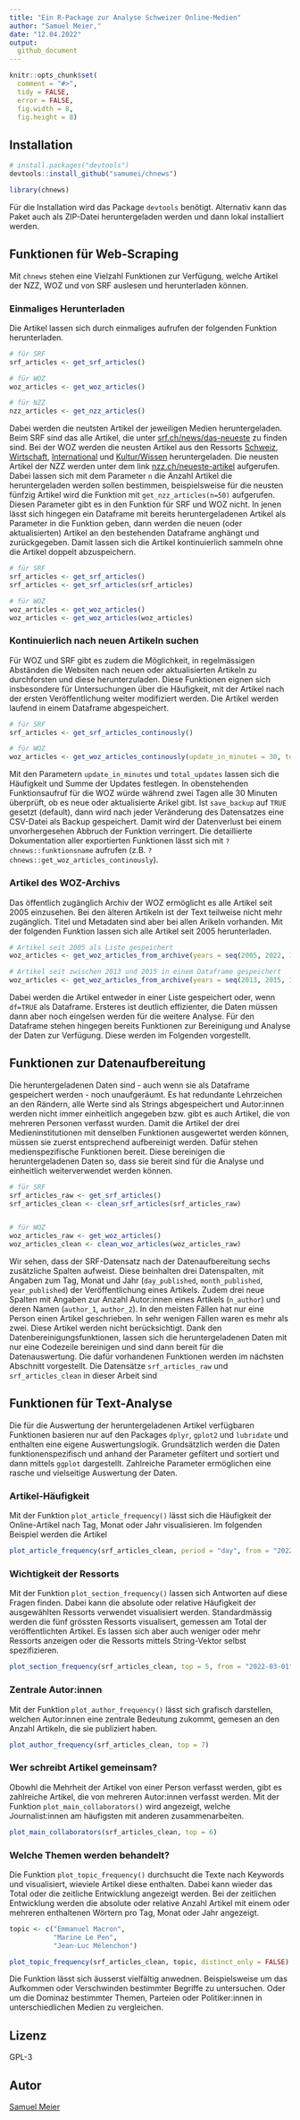 ```yaml
---
title: "Ein R-Package zur Analyse Schweizer Online-Medien"
author: "Samuel Meier,"
date: "12.04.2022"
output:
  github_document
---
```


```r
knitr::opts_chunk$set(
  comment = "#>",
  tidy = FALSE,
  error = FALSE,
  fig.width = 8,
  fig.height = 8)
```

## Installation


```r

# install.packages("devtools")
devtools::install_github("samumei/chnews")

```
```r

library(chnews)

```

Für die Installation wird das Package `devtools` benötigt. Alternativ kann das Paket auch als ZIP-Datei heruntergeladen werden und dann lokal installiert werden. 


## Funktionen für Web-Scraping 

Mit `chnews` stehen eine Vielzahl Funktionen zur Verfügung, welche Artikel der NZZ, WOZ und von SRF auslesen und herunterladen können. 

### Einmaliges Herunterladen

Die Artikel lassen sich durch einmaliges aufrufen der folgenden Funktion herunterladen. 

```r

# für SRF
srf_articles <- get_srf_articles()

# für WOZ
woz_articles <- get_woz_articles()

# für NZZ
nzz_articles <- get_nzz_articles()

```


Dabei werden die neutsten Artikel der jeweiligen Medien heruntergeladen. Beim SRF sind das alle Artikel, die unter [srf.ch/news/das-neueste](https://www.srf.ch/news/das-neueste) zu finden sind. Bei der WOZ werden die neusten Artikel aus den Ressorts [Schweiz](https://www.woz.ch/t/schweiz), [Wirtschaft](https://www.woz.ch/t/wirtschaft), [International](https://www.woz.ch/t/international) und [Kultur/Wissen](https://www.woz.ch/t/kultur-wissen) heruntergeladen. Die neusten Artikel der NZZ werden unter dem link [nzz.ch/neueste-artikel](https://www.nzz.ch/neueste-artikel) aufgerufen. Dabei lassen sich mit dem Parameter `n` die Anzahl Artikel die heruntergeladen werden sollen bestimmen, beispielsweise für die neusten fünfzig Artikel wird die Funktion mit `get_nzz_articles(n=50)` aufgerufen. Diesen Parameter gibt es in den Funktion für SRF und WOZ nicht. In jenen lässt sich hingegen ein Dataframe mit bereits heruntergeladenen Artikel als Parameter in die Funktion geben, dann werden die neuen (oder aktualisierten) Artikel an den bestehenden Dataframe anghängt und zurückgegeben. Damit lassen sich die Artikel kontinuierlich sammeln ohne die Artikel doppelt abzuspeichern. 

```r

# für SRF
srf_articles <- get_srf_articles()
srf_articles <- get_srf_articles(srf_articles)

# für WOZ
woz_articles <- get_woz_articles()
woz_articles <- get_woz_articles(woz_articles)

```


### Kontinuierlich nach neuen Artikeln suchen

Für WOZ und SRF gibt es zudem die Möglichkeit, in regelmässigen Abständen die Websiten nach neuen oder aktualisierten Artikeln zu durchforsten und diese herunterzuladen. Diese Funktionen eignen sich insbesondere für Untersuchungen über die Häufigkeit, mit der Artikel nach der ersten Veröffentlichung weiter modifiziert werden. Die Artikel werden laufend in einem Dataframe abgespeichert.

```r

# für SRF
srf_articles <- get_srf_articles_continously()

# für WOZ
woz_articles <- get_woz_articles_continously(update_in_minutes = 30, total_updates = 72, save_backup = FALSE)

```

Mit den Parametern `update_in_minutes` und `total_updates` lassen sich die Häufigkeit und Summe der Updates festlegen. In obenstehenden Funktionsaufruf für die WOZ würde während zwei Tagen alle 30 Minuten überprüft, ob es neue oder aktualisierte Arikel gibt. Ist `save_backup` auf `TRUE` gesetzt (default), dann wird nach jeder Veränderung des Datensatzes eine CSV-Datei als Backup gespeichert. Damit wird der Datenverlust bei einem unvorhergesehen Abbruch der Funktion verringert. Die detaillierte Dokumentation aller exportierten Funktionen lässt sich mit `?chnews::funktionsname` aufrufen (z.B. `?chnews::get_woz_articles_continously`).

### Artikel des WOZ-Archivs
Das öffentlich zugänglich Archiv der WOZ ermöglicht es alle Artikel seit 2005 einzusehen. Bei den älteren Artikeln ist der Text teilweise nicht mehr zugänglich. Titel und Metadaten sind aber bei allen Arikeln vorhanden. Mit der folgenden Funktion lassen sich alle Artikel seit 2005 herunterladen. 

```r

# Artikel seit 2005 als Liste gespeichert
woz_articles <- get_woz_articles_from_archive(years = seq(2005, 2022, 1))

# Artikel seit zwischen 2013 und 2015 in einem Dataframe gespeichert
woz_articles <- get_woz_articles_from_archive(years = seq(2013, 2015, 1), df = TRUE)

```

Dabei werden die Artikel entweder in einer Liste gespeichert oder, wenn `df=TRUE` als Dataframe. Ersteres ist deutlich effizienter, die Daten müssen dann aber noch eingelsen werden für die weitere Analyse. Für den Dataframe stehen hingegen bereits Funktionen zur Bereinigung und Analyse der Daten zur Verfügung. Diese werden im Folgenden vorgestellt. 


## Funktionen zur Datenaufbereitung
Die heruntergeladenen Daten sind - auch wenn sie als Dataframe gespeichert werden - noch unaufgeräumt. Es hat redundante Lehrzeichen an den Rändern, alle Werte sind als Strings abgespeichert und Autor:innen werden nicht immer einheitlich angegeben bzw. gibt es auch Artikel, die von mehreren Personen verfasst wurden. Damit die Artikel der drei Medieninstitutionen mit denselben Funktionen ausgewertet werden können, müssen sie zuerst entsprechend aufbereinigt werden. Dafür stehen medienspezifische Funktionen bereit. Diese bereinigen die heruntergeladenen Daten so, dass sie bereit sind für die Analyse und einheitlich weiterverwendet werden können. 

```r

# für SRF
srf_articles_raw <- get_srf_articles()
srf_articles_clean <- clean_srf_articles(srf_articles_raw)


# für WOZ
woz_articles_raw <- get_woz_articles()
woz_articles_clean <- clean_woz_articles(woz_articles_raw)

```


Wir sehen, dass der SRF-Datensatz nach der Datenaufbereitung sechs zusätzliche Spalten aufweist. Diese beinhalten drei Datenspalten, mit Angaben zum Tag, Monat und Jahr (`day_published`, `month_published`, `year_published`) der Veröffentlichung eines Artikels. Zudem drei neue Spalten mit Angaben zur Anzahl Autor:innen eines Artikels (`n_author`) und deren Namen (`author_1`, `author_2`). In den meisten Fällen hat nur eine Person einen Artikel geschrieben. In sehr wenigen Fällen waren es mehr als zwei. Diese Artikel werden nicht berücksichtigt. Dank den Datenbereinigungsfunktionen, lassen sich die heruntergeladenen Daten mit nur eine Codezeile bereinigen und sind dann bereit für die Datenauswertung. Die dafür vorhandenen Funktionen werden im nächsten Abschnitt vorgestellt. Die Datensätze `srf_articles_raw` und `srf_articles_clean` in dieser Arbeit sind

## Funktionen für Text-Analyse

Die für die Auswertung der heruntergeladenen Artikel verfügbaren Funktionen basieren nur auf den Packages `dplyr`, `gplot2` und `lubridate` und enthalten eine eigene Auswertungslogik. Grundsätzlich werden die Daten funktionenspezifisch und anhand der Parameter gefiltert und sortiert und dann mittels `ggplot` dargestellt. Zahlreiche Parameter ermöglichen eine rasche und vielseitige Auswertung der Daten. 

### Artikel-Häufigkeit 
Mit der Funktion `plot_article_frequency()` lässt sich die Häufigkeit der Online-Artikel nach Tag, Monat oder Jahr visualisieren. Im folgenden Beispiel werden die Artikel

```r
plot_article_frequency(srf_articles_clean, period = "day", from = "2022-03-01", to = "2022-03-31")

```


### Wichtigkeit der Ressorts 

Mit der Funktion `plot_section_frequency()` lassen sich Antworten auf diese Fragen finden. Dabei kann die absolute oder relative Häufigkeit der ausgewählten Ressorts verwendet visualisiert werden. Standardmässig werden die fünf grössten Ressorts visualisert, gemessen am Total der veröffentlichten Artikel. Es lassen sich aber auch weniger oder mehr Ressorts anzeigen oder die Ressorts mittels String-Vektor selbst spezifizieren.

```r
plot_section_frequency(srf_articles_clean, top = 5, from = "2022-03-01", to = "2022-03-31")
```



### Zentrale Autor:innen 
Mit der Funktion `plot_author_frequency()` lässt sich grafisch darstellen, welchen Autor:innen eine zentrale Bedeutung zukommt, gemesen an den Anzahl Artikeln, die sie publiziert haben. 

```r
plot_author_frequency(srf_articles_clean, top = 7)
```


### Wer schreibt Artikel gemeinsam?
Obowhl die Mehrheit der Artikel von einer Person verfasst werden, gibt es zahlreiche Artikel, die von mehreren Autor:innen verfasst werden. Mit der Funktion `plot_main_collaborators()` wird angezeigt, welche Journalist:innen am häufigsten mit anderen zusammenarbeiten. 

```r
plot_main_collaborators(srf_articles_clean, top = 6)
```



### Welche Themen werden behandelt?
Die Funktion `plot_topic_frequency()` durchsucht die Texte nach Keywords und visualisiert, wieviele Artikel diese enthalten. Dabei kann wieder das Total oder die zeitliche Entwicklung angezeigt werden. Bei der zeitlichen Entwicklung werden die absolute oder relative Anzahl Artikel mit einem oder mehreren enthaltenen Wörtern pro Tag, Monat oder Jahr angezeigt. 

```r

topic <- c("Emmanuel Macron", 
           "Marine Le Pen", 
           "Jean-Luc Mélenchon")

plot_topic_frequency(srf_articles_clean, topic, distinct_only = FALSE)
```

Die Funktion lässt sich äusserst vielfältig anwednen. Beispielsweise um das Aufkommen oder Verschwinden bestimmter Begriffe zu untersuchen. Oder um die Dominaz bestimmter Themen, Parteien oder Politiker:innen in unterschiedlichen Medien zu vergleichen.

## Lizenz

GPL-3 


## Autor

[Samuel Meier](https://github.com/samumei)
